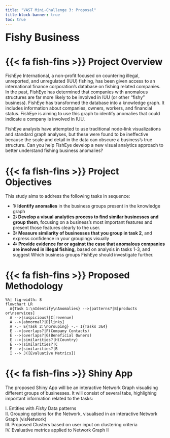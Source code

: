 ```yaml
---
title: "VAST Mini-Challenge 3: Proposal"
title-block-banner: true
toc: true
---
```


<font size = "6"> **Fishy Business**</font>

# {{< fa fish-fins >}} Project Overview

FishEye International, a non-profit focused on countering illegal, unreported, and unregulated (IUU) fishing, has been given access to an international finance corporation's database on fishing related companies. In the past, FishEye has determined that companies with anomalous structures are far more likely to be involved in IUU (or other "fishy" business). FishEye has transformed the database into a knowledge graph. It includes information about companies, owners, workers, and financial status. FishEye is aiming to use this graph to identify anomalies that could indicate a company is involved in IUU.

FishEye analysts have attempted to use traditional node-link visualizations and standard graph analyses, but these were found to be ineffective because the scale and detail in the data can obscure a business's true structure. Can you help FishEye develop a new visual analytics approach to better understand fishing business anomalies?

# {{< fa fish-fins >}} Project Objectives

This study aims to address the following tasks in sequence:

-   **1: Identify anomalies** in the business groups present in the knowledge graph
-   **2: Develop a visual analytics process to find similar businesses and group them**, focusing on a business's most important features and present those features clearly to the user.
-   **3: Measure similarity of businesses that you group in task 2**, and express confidence in your groupings visually
-   **4: Provide evidence for or against the case that anomalous companies are involved in illegal fishing,** based on analysis in tasks 1-3, and suggest Which business groups FishEye should investigate further.

# {{< fa fish-fins >}} Proposed Methodology

```mermaid
%%| fig-width: 8
flowchart LR
  A{Task 1:\nIdentify\nAnomalies} -->|patterns?|B[products or\nservices]
  A -->|suspicious?|C[revenue]
  A -->|abnormal?|D[links]
  A -.- E{Task 2:\nGrouping} -.- I{Tasks 3&4}
  E -->|overlaps?|F(Company Contacts)
  E -->|overlaps?|G(Beneficial Owners)
  E -->|similarities?|H(Country)
  E -->|similarities?|C
  E -->|similarities?|B
  I --> J([Evaluative Metrics])
```

# {{< fa fish-fins >}} Shiny App

The proposed Shiny App will be an interactive Network Graph visualising different groups of businesses. It will consist of several tabs, highlighing important information related to the tasks:

I. Entities with *Fishy* Data patterns\
II. Grouping options for the Network, visualised in an interactive Network Graph (visNetwork)\
III. Proposed Clusters based on user input on clustering criteria\
IV. Evaluative metrics applied to Network Graph II
